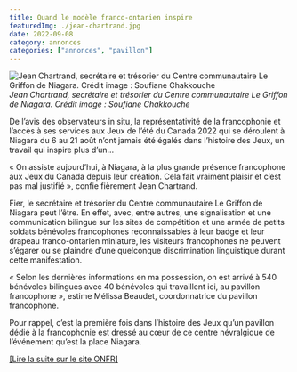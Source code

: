 ```yaml
---
title: Quand le modèle franco-ontarien inspire
featuredImg: ./jean-chartrand.jpg
date: 2022-09-08
category: annonces
categories: ["annonces", "pavillon"]
---
```

![Jean Chartrand, secrétaire et trésorier du Centre communautaire Le Griffon de Niagara. Crédit image : Soufiane Chakkouche](./jean-chartrand.jpg)
_Jean Chartrand, secrétaire et trésorier du Centre communautaire Le Griffon de Niagara. Crédit image : Soufiane Chakkouche_

De l’avis des observateurs in situ, la représentativité de la francophonie et l’accès à ses services aux Jeux de l’été du Canada 2022 qui se déroulent à Niagara du 6 au 21 août n’ont jamais été égalés dans l’histoire des Jeux, un travail qui inspire plus d’un…

« On assiste aujourd’hui, à Niagara, à la plus grande présence francophone aux Jeux du Canada depuis leur création. Cela fait vraiment plaisir et c’est pas mal justifié », confie fièrement Jean Chartrand.

Fier, le secrétaire et trésorier du Centre communautaire Le Griffon de Niagara peut l’être. En effet, avec, entre autres, une signalisation et une communication bilingue sur les sites de compétition et une armée de petits soldats bénévoles francophones reconnaissables à leur badge et leur drapeau franco-ontarien miniature, les visiteurs francophones ne peuvent s’égarer ou se plaindre d’une quelconque discrimination linguistique durant cette manifestation.

« Selon les dernières informations en ma possession, on est arrivé à 540 bénévoles bilingues avec 40 bénévoles qui travaillent ici, au pavillon francophone », estime Mélissa Beaudet, coordonnatrice du pavillon francophone.

Pour rappel, c’est la première fois dans l’histoire des Jeux qu’un pavillon dédié à la francophonie est dressé au cœur de ce centre névralgique de l’événement qu’est la place Niagara.

<a href="https://onfr.tfo.org/jeux-du-canada-2022-quand-le-modele-franco-ontarien-inspire/" target="_blank">[Lire la suite sur le site ONFR]</a>